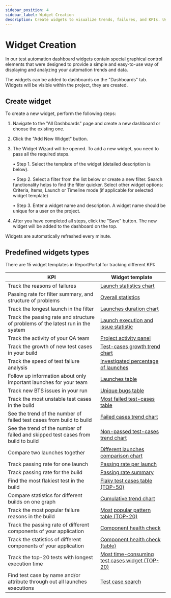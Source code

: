 ```yaml
---
sidebar_position: 4
sidebar_label: Widget Creation
description: Create widgets to visualize trends, failures, and KPIs. Use templates and filters to build a clear test automation metrics dashboard tailored to your needs.
---
```


# Widget Creation

In our test automation dashboard widgets contain special graphical control elements that were designed to provide a simple and
easy-to-use way of displaying and analyzing your automation trends and data.

The widgets can be added to dashboards on the "Dashboards" tab. Widgets will be visible within the project, they are created.

## Create widget

To create a new widget, perform the following steps:

1. Navigate to the "All Dashboards" page and create a new dashboard or choose the existing one.

2. Click the "Add New Widget" button.

3. The Widget Wizard will be opened. To add a new widget, you need to pass all the required steps.

    • Step 1. Select the template of the widget (detailed description is below).

    • Step 2. Select a filter from the list below or create a new filter. Search functionality helps to find the filter quicker. Select other widget options: Criteria, Items, Launch or Timeline mode (if applicable for selected widget template)

    • Step 3. Enter a widget name and description.
      A widget name should be unique for a user on the project.

4. After you have completed all steps, click the "Save" button. The new widget will be added to the dashboard on the top.

Widgets are automatically refreshed every minute.

<MediaViewer src="https://youtu.be/GdyAM_6Nz10" alt="Create widget for test report&analytics dashboard" type="video" />

## Predefined widgets types

There are 15 widget templates in ReportPortal for tracking different KPI:

| KPI                                                                              | Widget template                                                        |
|----------------------------------------------------------------------------------|------------------------------------------------------------------------|
| Track the reasons of failures                                                    | [Launch statistics chart](/dashboards-and-widgets/LaunchStatisticsChart)                     |
| Passing rate for filter summary, and structure of problems                       | [Overall statistics](/dashboards-and-widgets/OverallStatistics)                              |
| Track the longest launch in the filter                                           | [Launches duration chart](/dashboards-and-widgets/LaunchesDurationChart)                     |
| Track the passing rate and structure of problems of the latest run in the system | [Launch execution and issue statistic](/dashboards-and-widgets/LaunchExecutionAndIssueStatistic) |
| Track the activity of your QA team                                               | [Project activity panel](/dashboards-and-widgets/ProjectActivityPanel)                       |
| Track the growth of new test cases in your build                                 | [Test-cases growth trend chart](/dashboards-and-widgets/TestCasesGrowthTrendChart)           |
| Track the speed of test failure analysis                                         | [Investigated percentage of launches](/dashboards-and-widgets/InvestigatedPercentageOfLaunches) |
| Follow up information about only important launches for your team                | [Launches table](/dashboards-and-widgets/LaunchesTable)                                      |
| Track new BTS issues in your run                                                 | [Unique bugs table](/dashboards-and-widgets/UniqueBugsTable)                                 |
| Track the most unstable test cases in the build                                  | [Most failed test-cases table](/dashboards-and-widgets/MostFailedTestCasesTableTop50)             |
| See the trend of the number of failed test cases from build to build             | [Failed cases trend chart](/dashboards-and-widgets/FailedCasesTrendChart)                    |
| See the trend of the number of failed and skipped test cases from build to build | [Non-passed test-cases trend chart](/dashboards-and-widgets/NonPassedTestCasesTrendChart)    |
| Compare two launches together                                                    | [Different launches comparison chart](/dashboards-and-widgets/DifferentLaunchesComparisonChart) |
| Track passing rate for one launch                                                | [Passing rate per launch](/dashboards-and-widgets/PassingRatePerLaunch)                      |
| Track passing rate for the build                                                 | [Passing rate summary](/dashboards-and-widgets/PassingRateSummary)                           |
| Find the most flakiest test in the build                                         | [Flaky test cases table (TOP-50)](/dashboards-and-widgets/FlakyTestCasesTableTop50)               |
| Compare statistics for different builds on one graph                             | [Cumulative trend chart](/dashboards-and-widgets/CumulativeTrendChart)                       |
| Track the most popular failure reasons in the build                              | [Most popular pattern table (TOP-20)](/dashboards-and-widgets/MostPopularPatternTableTop20)       |
| Track the passing rate of different components of your application               | [Component health check](/dashboards-and-widgets/ComponentHealthCheck)                       |
| Track the statistics of different components of your application                 | [Component health check (table)](/dashboards-and-widgets/TableComponentHealthCheck)          |
| Track the top-20 tests with longest execution time                               | [Most time-consuming test cases widget (TOP-20)](/dashboards-and-widgets/MostTimeConsumingTestCasesWidgetTop20)                |
| Find test case by name and/or attribute through out all launches executions      | [Test case search](/dashboards-and-widgets/TestCaseSearch)          |

